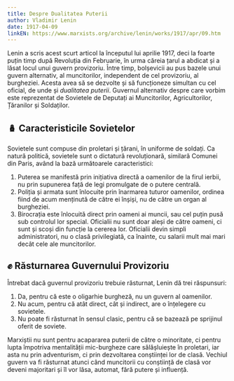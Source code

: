 ```yaml
---
title: Despre Dualitatea Puterii
author: Vladimir Lenin
date: 1917-04-09
linkEN: https://www.marxists.org/archive/lenin/works/1917/apr/09.htm
---
```


Lenin a scris acest scurt articol la începutul lui aprilie 1917, deci la foarte puțin timp după Revoluția din Februarie, în urma căreia țarul a abdicat și a lăsat locul unui guvern provizoriu. Între timp, bolșevicii au pus bazele unui guvern alternativ, al muncitorilor, independent de cel provizoriu, al burgheziei. Acesta avea să se dezvolte și să funcționeze simultan cu cel oficial, de unde și _dualitatea puterii_. Guvernul alternativ despre care vorbim este reprezentat de Sovietele de Deputați ai Muncitorilor, Agricultorilor, Țăranilor și Soldaților.

## 🪆 Caracteristicile Sovietelor

Sovietele sunt compuse din proletari și țărani, în uniforme de soldați. Ca natură politică, sovietele sunt o dictatură revoluționară, similară Comunei din Paris, având la bază următoarele caracteristici:

1. Puterea se manifestă prin inițiativa directă a oamenilor de la firul ierbii, nu prin supunerea față de legi promulgate de o putere centrală.
2. Poliția și armata sunt înlocuite prin înarmarea tuturor oamenilor, ordinea fiind de acum menținută de către ei înșiși, nu de către un organ al burgheziei.
3. Birocrația este înlocuită direct prin oameni ai muncii, sau cel puțin pusă sub controlul lor special. Oficialii nu sunt doar aleși de către oameni, ci sunt și scoși din funcție la cererea lor. Oficialii devin simpli administratori, nu o clasă privilegiată, ca înainte, cu salarii mult mai mari decât cele ale muncitorilor.

## ✊ Răsturnarea Guvernului Provizoriu

Întrebat dacă guvernul provizoriu trebuie răsturnat, Lenin dă trei răspunsuri:

1. Da, pentru că este o oligarhie burgheză, nu un guvern al oamenilor.
2. Nu acum, pentru că atât direct, cât și indirect, are o înțelegere cu sovietele.
3. Nu poate fi răsturnat în sensul clasic, pentru că se bazează pe sprijinul oferit de soviete.

Marxiștii nu sunt pentru acapararea puterii de către o minoritate, ci pentru lupta împotriva mentalității mic-burgheze care sălășluiește în proletari, iar asta nu prin adventurism, ci prin dezvoltarea conștiinței lor de clasă. Vechiul guvern va fi răsturnat atunci când muncitorii cu conștiință de clasă vor deveni majoritari și îl vor lăsa, automat, fără putere și influență.
